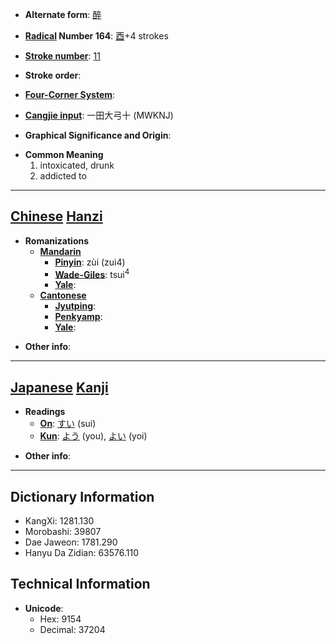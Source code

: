 * '''Alternate form''': [[醉]]

* '''[[Wiktionary:Chinese radical index| Radical]] Number 164''': [[Wiktionary:Chinese radical index 酉|酉]]+4 strokes

* '''[[Wiktionary:Chinese total strokes index|Stroke number]]''': [[Wiktionary:Chinese total strokes index 11|11]]

* '''Stroke order''': 

* '''[[Wiktionary:Chinese four corner index|Four-Corner System]]''': 

* '''[[Wiktionary:Chinese Cangjie index|Cangjie input]]''': 一田大弓十 (MWKNJ)

* '''Graphical Significance and Origin''': 

* '''Common Meaning'''
*#intoxicated, drunk
*# addicted to


----

== [[Chinese]] [[Hanzi]] ==

* '''Romanizations'''
** '''[[Mandarin]]'''
*** '''[[Pinyin]]''': zùi (zui4)
*** '''[[Wade-Giles]]''': tsui<sup>4</sup>
*** '''[[Yale]]''': 
** '''[[Cantonese]]'''
*** '''[[Jyutping]]''':
*** '''[[Penkyamp]]''': 
*** '''[[Yale]]''': 

* '''Other info''': 

----

== [[Japanese]] [[Kanji]] ==

* '''Readings'''
** '''[[On]]''': [[すい]] (sui)
** '''[[Kun]]''': [[よう]] (you), [[よい]] (yoi)

* '''Other info''':  

----

== Dictionary Information ==

* KangXi: 1281.130
* Morobashi: 39807
* Dae Jaweon: 1781.290
* Hanyu Da Zidian: 63576.110

== Technical Information ==

* '''Unicode''':
** Hex: 9154
** Decimal: 37204